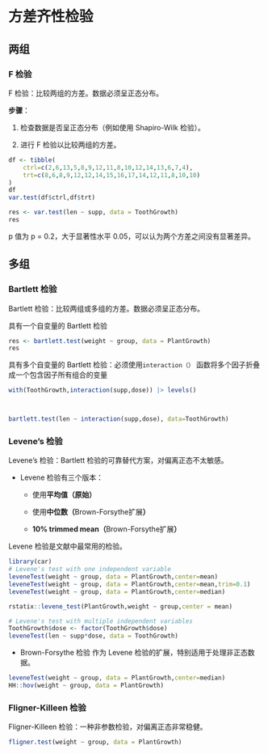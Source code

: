 # 方差齐性检验

## 两组

### F 检验

F 检验：比较两组的方差。数据必须呈正态分布。

**步骤**：

1.  检查数据是否呈正态分布（例如使用 Shapiro-Wilk 检验）。

2.  进行 F 检验以比较两组的方差。

```r
df <- tibble(
    ctrl=c(2,6,13,5,8,9,12,11,8,10,12,14,13,6,7,4),
    trt=c(8,6,8,9,12,12,14,15,16,17,14,12,11,8,10,10)
)
df
var.test(df$ctrl,df$trt)

res <- var.test(len ~ supp, data = ToothGrowth)
res
```

p 值为 p = 0.2，大于显著性水平 0.05，可以认为两个方差之间没有显著差异。

## 多组

### Bartlett 检验

Bartlett 检验：比较两组或多组的方差。数据必须呈正态分布。

具有一个自变量的 Bartlett 检验

```r
res <- bartlett.test(weight ~ group, data = PlantGrowth)
res
```

具有多个自变量的 Bartlett 检验：必须使用`interaction（）` 函数将多个因子折叠成一个包含因子所有组合的变量

```r

with(ToothGrowth,interaction(supp,dose)) |> levels()



bartlett.test(len ~ interaction(supp,dose), data=ToothGrowth)
```

### Levene's 检验

Levene's 检验：Bartlett 检验的可靠替代方案，对偏离正态不太敏感。

-   Levene 检验有三个版本：

    -   使用**平均值（原始）**

    -   使用**中位数（**Brown-Forsythe扩展**）**

    -   **10% trimmed mean（**Brown-Forsythe扩展**）**

::: callout-note
Levene 检验是文献中最常用的检验。
:::

```r
library(car)
# Levene's test with one independent variable
leveneTest(weight ~ group, data = PlantGrowth,center=mean)
leveneTest(weight ~ group, data = PlantGrowth,center=mean,trim=0.1)
leveneTest(weight ~ group, data = PlantGrowth,center=median)

rstatix::levene_test(PlantGrowth,weight ~ group,center = mean)
```

```r
# Levene's test with multiple independent variables
ToothGrowth$dose <- factor(ToothGrowth$dose)
leveneTest(len ~ supp*dose, data = ToothGrowth)
```

-   Brown-Forsythe 检验 作为 Levene 检验的扩展，特别适用于处理非正态数据。

```r
leveneTest(weight ~ group, data = PlantGrowth,center=median)
HH::hov(weight ~ group, data = PlantGrowth)
```

### Fligner-Killeen 检验

Fligner-Killeen 检验：一种非参数检验，对偏离正态非常稳健。

```r
fligner.test(weight ~ group, data = PlantGrowth)
```
